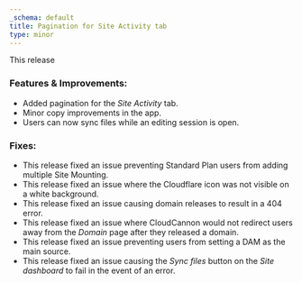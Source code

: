 ```yaml
---
_schema: default
title: Pagination for Site Activity tab
type: minor
---
```

This release

### Features & Improvements:

* Added pagination for the *Site Activity* tab.
* Minor copy improvements in the app.
* Users can now sync files while an editing session is open.

### Fixes:

* This release fixed an issue preventing Standard Plan users from adding multiple Site Mounting.
* This release fixed an issue where the Cloudflare icon was not visible on a white background.
* This release fixed an issue causing domain releases to result in a 404 error.
* This release fixed an issue where CloudCannon would not redirect users away from the *Domain* page after they released a domain.
* This release fixed an issue preventing users from setting a DAM as the main source.
* This release fixed an issue causing the *Sync files* button on the *Site dashboard* to fail in the event of an error.